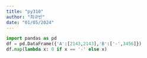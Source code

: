 ```yaml
---
title: "py310"
author: "최규빈"
date: "01/05/2024"
---
```


```python
import pandas as pd
df = pd.DataFrame({'A':[2143,2143],'B':['-',3456]})
df.map(lambda x: 0 if x == '-' else x)
```
